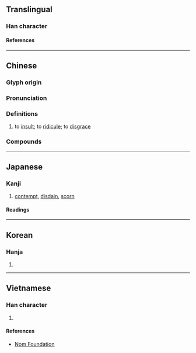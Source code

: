 {{character info}}
{{character info|0xFA30}}
{{character info|0x2F805}}
==Translingual==

===Han character===
{{Han char|rn=9|rad=人|as=07|asj=06|sn=9|snj=8|four=28257|canj=OOWY|ids=⿰亻每(GHTKV),⿰亻毎(J)}}

====References====
{{Han ref|kx=0103.010|dkj=00629|dj=0218.170|hdz=10163.010|uh=4FAE}}
{{Han ref|uh=FA30}}
{{Han ref|uh=2F805}}

----

==Chinese==
{{zh-forms|alt=㑄-ancient,㚢-ancient}}

===Glyph origin===
{{Han etym}}

===Pronunciation===
{{zh-pron
|m=wǔ
|c=mou5
|mn=bú
|mc=y
|oc=y
|ma=
|cat=v
}}

===Definitions===
{{zh-hanzi}}

# to [[insult]]; to [[ridicule]]; to [[disgrace]]

===Compounds===
{{zh-der|侮手侮腳|公然侮辱|侮辱|共禦外侮|卑侮|侮慢|侵侮|外侮|不侮暗室|侮蔑|侮手|折衝禦侮|狎侮|禦侮|欺侮|自侮|輕侮|人必自侮而後人侮之}}

----

==Japanese==
{{ja-kanji forms|&#64048;|c=y}}

===Kanji===
{{ja-kanji|grade=c|rs=人07|kyu=&#64048;}}

# [[contempt]], [[disdain]], [[scorn]]

====Readings====
{{ja-readings
|goon=む
|kanon=ぶ
|kun=あなど-る, あなど-り, あなず-る<あなづ-る, あなず-り<あなづ-り
}}

----

==Korean==

===Hanja===
{{ko-hanja|모}}

# {{rfdef|ko|sort=人07}}

----

==Vietnamese==

===Han character===
{{vi-readings|reading=[[vũ]], [[vụ]], [[vẫu]], [[vỗi]], [[vậu]]|rs=人07}}

# {{rfdef|vi|sort=人07}}

====References====
* [http://nomfoundation.org/common/nom_details.php?codepoint=4fae Nom Foundation]
